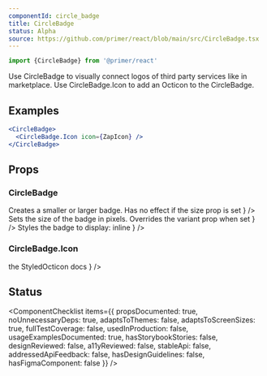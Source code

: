 ```yaml
---
componentId: circle_badge
title: CircleBadge
status: Alpha
source: https://github.com/primer/react/blob/main/src/CircleBadge.tsx
---
```


```js
import {CircleBadge} from '@primer/react'
```

Use CircleBadge to visually connect logos of third party services like in marketplace. Use CircleBadge.Icon to add an Octicon to the CircleBadge.

## Examples

```jsx live
<CircleBadge>
  <CircleBadge.Icon icon={ZapIcon} />
</CircleBadge>
```

## Props

### CircleBadge

<PropsTable>
  <PropsTableRow
    name="variant"
    type="'small' | 'medium' | 'large'"
    defaultValue="'medium'"
    description={
      <>
        Creates a smaller or larger badge. Has no effect if the <InlineCode>size</InlineCode> prop is set
      </>
    }
  />
  <PropsTableRow
    name="size"
    type="number"
    description={
      <>
        Sets the size of the badge in pixels. Overrides the <InlineCode>variant</InlineCode> prop when set
      </>
    }
  />
  <PropsTableRow
    name="inline"
    type="boolean"
    defaultValue="false"
    description={
      <>
        Styles the badge to <InlineCode>display: inline</InlineCode>
      </>
    }
  />
  <PropsTableBasePropRows elementType="div" isPolymorphic refType="HTMLDivElement" />
</PropsTable>

### CircleBadge.Icon

<PropsTable>
  <PropsTableAsRow defaultElementType="StyledOcticon" />
  <PropsTablePassthroughPropsRow
    elementName="StyledOcticon"
    isPolymorphic
    passthroughPropsLink={
      <>
        the <Link href="/StyledOcticon">StyledOcticon docs</Link>
      </>
    }
  />
</PropsTable>

## Status

<ComponentChecklist
  items={{
    propsDocumented: true,
    noUnnecessaryDeps: true,
    adaptsToThemes: false,
    adaptsToScreenSizes: true,
    fullTestCoverage: false,
    usedInProduction: false,
    usageExamplesDocumented: true,
    hasStorybookStories: false,
    designReviewed: false,
    a11yReviewed: false,
    stableApi: false,
    addressedApiFeedback: false,
    hasDesignGuidelines: false,
    hasFigmaComponent: false
  }}
/>
